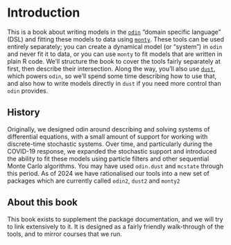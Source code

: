 # Introduction

This is a book about writing models in the [`odin`](https://mrc-ide.github.io/odin2) "domain specific language" (DSL) and fitting these models to data using [`monty`](https://mrc-ide.github.io/monty).  These tools can be used entirely separately; you can create a dynamical model (or "system") in `odin` and never fit it to data, or you can use `monty` to fit models that are written in plain R code.  We'll structure the book to cover the tools fairly separately at first, then describe their intersection.  Along the way, you'll also use [`dust`](https://mrc-ide.github.io/dust2), which powers `odin`, so we'll spend some time describing how to use that, and also how to write models directly in `dust` if you need more control than `odin` provides.

## History

Originally, we designed odin around describing and solving systems of differential equations, with a small amount of support for working with discrete-time stochastic systems.  Over time, and particularly during the COVID-19 response, we expanded the stochastic support and introduced the ability to fit these models using particle filters and other sequential Monte Carlo algorithms.  You may have used `odin.dust` and `mcstate` through this period.  As of 2024 we have rationalised our tools into a new set of packages which are currently called `odin2`, `dust2` and `monty2`

## About this book

This book exists to supplement the package documentation, and we will try to link extensively to it.  It is designed as a fairly friendly walk-through of the tools, and to mirror courses that we run.
